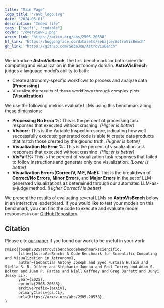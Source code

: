 ```yaml
---
title: "Main Page"
logo_title: "/avb_logo.svg"
date: "2024-05-01"
description: "Index file"
tags: ["swift", "codable"]
cover: "/overview-1.png"
arxiv_link: "https://arxiv.org/abs/2505.20538"
hf_link: "https://huggingface.co/datasets/sebajoe/AstroVisBench"
gh_link: "https://github.com/SebaJoe/AstroVisBench"
---
```


We introduce **AstroVisBench,** the first benchmark for both scientific computing and visualization in the astronomy domain.
**AstroVisBench** judges a language model’s ability to both: 
- Create astronomy-specific workflows to process and analyze data **(Processing)** 
- Visualize the results of these workflows through complex plots **(Visualization)** 


We use the following metrics evaluate LLMs using this benchmark along these dimensions:
- **Processing No Error %:** This is the percent of processing task responses that executed without crashing. *(Higher is better)*
- **VIscore:** This is the Variable Inspection score, indicating how well successfully executed generated code is able to create data products that match those created by the ground truth. *(Higher is better)*
- **Visualization No Error %:** This is the percent of visualization task responses that executed without crashing. *(Higher is better)*
- **VisFail %:** This is the percent of visualization task responses that failed to follow instructions and generate only one visualization. *(Lower is better)*
- **Visualization Errors (CorrectV, MiE, MaE):** This is the breakdown of **Correct/No Errors,** **Minor Errors,** and **Major Errors** in the set of LLM-generated visualizations as determined through our automated LLM-as-a-judge method. *(Higher CorrectV is better)*

We present the results of evaluating several LLMs on **AstroVisBench** below in an interactive leaderboard.
If you would like to test your models on this benchmark, you can find the code to execute and evaluate model responses in our [GitHub Repository](https://github.com/SebaJoe/AstroVisBench). 

## Citation

Please cite [our paper](https://arxiv.org/abs/2505.20538) if you found our work to be useful in your work:

```
@misc{joseph2025astrovisbenchcodebenchmarkscientific,
      title={AstroVisBench: A Code Benchmark for Scientific Computing and Visualization in Astronomy}, 
      author={Sebastian Antony Joseph and Syed Murtaza Husain and Stella S. R. Offner and Stéphanie Juneau and Paul Torrey and Adam S. Bolton and Juan P. Farias and Niall Gaffney and Greg Durrett and Junyi Jessy Li},
      year={2025},
      eprint={2505.20538},
      archivePrefix={arXiv},
      primaryClass={cs.CL},
      url={https://arxiv.org/abs/2505.20538}, 
}
```